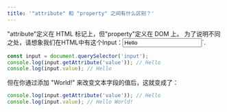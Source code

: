 ```yaml
---
title: '"attribute" 和 "property" 之间有什么区别？'
---
```


"attribute"定义在 HTML 标记上，但"property"定义在 DOM 上。 为了说明不同之处，请想象我们在HTML中有这个Input：<input type="text" value="Hello">\`.

```js
const input = document.querySelector('input');
console.log(input.getAttribute('value')); // Hello
console.log(input.value); // Hello
```

但在你通过添加 "World!" 来改变文本字段的值后，这就变成了：

```js
console.log(input.getAttribute('value')); // Hello
console.log(input.value); // Hello World!
```

